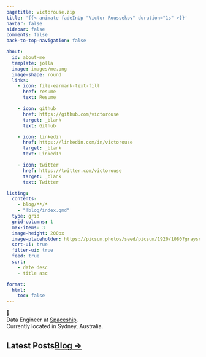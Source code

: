 ```yaml
---
pagetitle: victorouse.zip
title: '{{< animate fadeInUp "Victor Roussekov" duration="1s" >}}'
navbar: false
sidebar: false
comments: false
back-to-top-navigation: false

about:
  id: about-me
  template: jolla
  image: images/me.png
  image-shape: round
  links:
    - icon: file-earmark-text-fill
      href: resume
      text: Resume

    - icon: github
      href: https://github.com/victorouse
      target: _blank
      text: Github

    - icon: linkedin
      href: https://linkedin.com/in/victorouse
      target: _blank
      text: LinkedIn

    - icon: twitter
      href: https://twitter.com/victorouse
      target: _blank
      text: Twitter

listing:
  contents:
    - blog/**/*
    - "!blog/index.qmd"
  type: grid
  grid-columns: 1
  max-items: 3
  image-height: 200px
  image-placeholder: https://picsum.photos/seed/picsum/1920/1080?grayscale
  sort-ui: true
  filter-ui: true
  feed: true
  sort:
    - date desc
    - title asc

format:
  html:
    toc: false
---
```


::: {#about-me .text-center}

👋
<br>
Data Engineer at [Spaceship](https://www.spaceship.com.au).
<br>Currently located in Sydney, Australia.

:::

:::::{.grid}

::::{.g-col-12}

## Latest Posts[[Blog →](./blog)]{.float-right .no-underline .text-black}

:::{#landing-posts}
:::

::::

:::::
